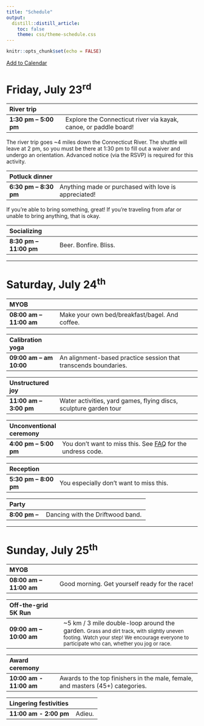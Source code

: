 ```yaml
---
title: "Schedule"
output: 
  distill::distill_article:
    toc: false
    theme: css/theme-schedule.css
---
```


```r
knitr::opts_chunk$set(echo = FALSE)
```

[Add to Calendar](https://calendar.google.com/calendar/u/0?cid=dm5iMWk2aGlsMjJqazljajYxcGZxdTR0ZXNAZ3JvdXAuY2FsZW5kYXIuZ29vZ2xlLmNvbQ)

# Friday, July 23^rd^

| River trip     |                                              |
|:------------------|----------------------------------------------|
| **1:30 pm -- 5:00 pm** | Explore the Connecticut river via kayak, canoe, or paddle board! |

<aside>
The river trip goes ~4 miles down the Connecticut River. The shuttle will leave at 2 pm, so you must be there at 1:30 pm to fill out a waiver and undergo an orientation. Advanced notice (via the RSVP) is required for this activity.
</aside>


| Potluck dinner    |                                                      |
|:------------------|------------------------------------------------------|
| **6:30 pm -- 8:30 pm** | Anything made or purchased with love is appreciated!|

<aside>

If you're able to bring something, great! If you're traveling from afar or unable to bring anything, that is okay.
</aside>

| Socializing       |                                                      |
|:------------------|------------------------------------------------------|
| **8:30 pm -- 11:00 pm** | Beer. Bonfire. Bliss.                                |

------------------------------------------------------------------------

# Saturday, July 24^th^

| MYOB              |                                                      |
|:------------------|------------------------------------------------------|
| **08:00 am -- 11:00 am** | Make your own bed/breakfast/bagel. And coffee.|

| Calibration yoga  |                                                      |
|:------------------|------------------------------------------------------|
| **09:00 am -- am 10:00** | An alignment-based practice session that transcends boundaries. |

| Unstructured joy  |                                                      |
|:------------------|------------------------------------------------------|
| **11:00 am -- 3:00 pm** | Water activities, yard games, flying discs, sculpture garden tour |

| Unconventional ceremony |                                                |
|:------------------|------------------------------------------------------|
| **4:00 pm -- 5:00 pm** | You don't want to miss this. See [FAQ](faq) for the undress code. |

| Reception         |                                                      |
|:------------------|------------------------------------------------------|
| **5:30 pm -- 8:00 pm** | You especially don't want to miss this. |

| Party      |                                                      |
|:------------------|------------------------------------------------------|
| **8:00 pm -- **      | Dancing with the Driftwood band.                    |


------------------------------------------------------------------------

# Sunday, July 25^th^

| MYOB              |                                                      |
|:------------------|------------------------------------------------------|
| **08:00 am -- 11:00 am** | Good morning. Get yourself ready for the race!       |

| Off-the-grid 5K Run |                                                      |
|:---------------------|------------------------------------------------------|
| **09:00 am -- 10:00 am**  | ~5 km / 3 mile double-loop around the garden. <small>Grass and dirt track, with slightly uneven footing. Watch your step! We encourage everyone to participate who can, whether you jog or race.</small> |

| Award ceremony    |                                                      |
|:------------------|------------------------------------------------------|
| **10:00 am - 11:00 am** | Awards to the top finishers in the male, female, and masters (45+) categories. |

| Lingering festivities |                                                      |
|:-----------------------|---------|
| **11:00 am - 2:00 pm** | Adieu. |
